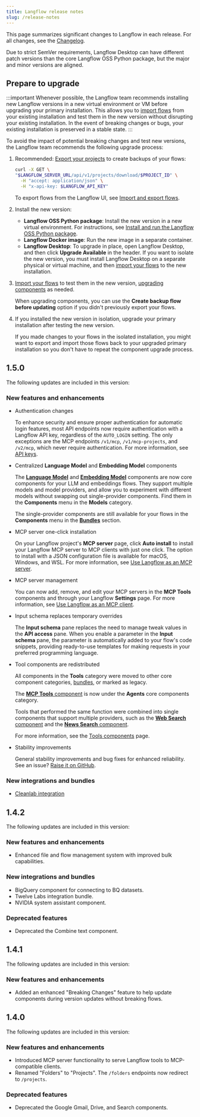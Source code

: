 ```yaml
---
title: Langflow release notes
slug: /release-notes
---
```



This page summarizes significant changes to Langflow in each release.
For all changes, see the [Changelog](https://github.com/langflow-ai/langflow/releases/latest).

Due to strict SemVer requirements, Langflow Desktop can have different patch versions than the core Langflow OSS Python package, but the major and minor versions are aligned.

## Prepare to upgrade

:::important
Whenever possible, the Langflow team recommends installing new Langflow versions in a new virtual environment or VM before upgrading your primary installation.
This allows you to [import flows](/concepts-flows-import#import-a-flow) from your existing installation and test them in the new version without disrupting your existing installation.
In the event of breaking changes or bugs, your existing installation is preserved in a stable state.
:::

To avoid the impact of potential breaking changes and test new versions, the Langflow team recommends the following upgrade process:

1. Recommended: [Export your projects](/api-projects#export-a-project) to create backups of your flows:

    ```bash
    curl -X GET \
    "$LANGFLOW_SERVER_URL/api/v1/projects/download/$PROJECT_ID" \
      -H "accept: application/json" \
      -H "x-api-key: $LANGFLOW_API_KEY"
    ```

   To export flows from the Langflow UI, see [Import and export flows](/concepts-flows-import).

2. Install the new version:

   * **Langflow OSS Python package**: Install the new version in a new virtual environment. For instructions, see [Install and run the Langflow OSS Python package](/get-started-installation#install-and-run-the-langflow-oss-python-package).
   * **Langflow Docker image**: Run the new image in a separate container.
   * **Langflow Desktop**: To upgrade in place, open Langflow Desktop, and then click **Upgrade Available** in the header. If you want to isolate the new version, you must install Langflow Desktop on a separate physical or virtual machine, and then [import your flows](/concepts-flows-import) to the new installation.

3. [Import your flows](/concepts-flows-import) to test them in the new version, [upgrading components](/concepts-components#component-versions) as needed.

    When upgrading components, you can use the **Create backup flow before updating** option if you didn't previously export your flows.

4. If you installed the new version in isolation, upgrade your primary installation after testing the new version.

    If you made changes to your flows in the isolated installation, you might want to export and import those flows back to your upgraded primary installation so you don't have to repeat the component upgrade process.

## 1.5.0

The following updates are included in this version:

### New features and enhancements

- Authentication changes

    To enhance security and ensure proper authentication for automatic login features, most API endpoints now require authentication with a Langflow API key, regardless of the `AUTO_LOGIN` setting.
    The only exceptions are the MCP endpoints `/v1/mcp`, `/v1/mcp-projects`, and `/v2/mcp`, which never require authentication.
    For more information, see [API keys](/api-keys-and-authentication).

- Centralized **Language Model** and **Embedding Model** components

    The [**Language Model**](/components-models) and [**Embedding Model**](/components-embedding-models) components are now core components for your LLM and embeddings flows. They support multiple models and model providers, and allow you to experiment with different models without swapping out single-provider components.
    Find them in the **Components** menu in the **Models** category.

    The single-provider components are still available for your flows in the **Components** menu in the [**Bundles**](/components-bundle-components) section.

- MCP server one-click installation

    On your Langflow project's **MCP server** page, click **Auto install** to install your Langflow MCP server to MCP clients with just one click.
    The option to install with a JSON configuration file is available for macOS, Windows, and WSL.
    For more information, see [Use Langflow as an MCP server](/mcp-server).

- MCP server management

    You can now add, remove, and edit your MCP servers in the **MCP Tools** components and through your Langflow **Settings** page.
    For more information, see [Use Langflow as an MCP client](/mcp-client).

- Input schema replaces temporary overrides

    The **Input schema** pane replaces the need to manage tweak values in the **API access** pane. When you enable a parameter in the **Input schema** pane, the parameter is automatically added to your flow's code snippets, providing ready-to-use templates for making requests in your preferred programming language.

- Tool components are redistributed

    All components in the **Tools** category were moved to other core component categories, [bundles](/components-bundle-components), or marked as legacy.

    The [**MCP Tools** component](/mcp-client) is now under the **Agents** core components category.

    Tools that performed the same function were combined into single components that support multiple providers, such as the [**Web Search** component](/components-data#web-search) and the [**News Search** component](/components-data#news-search).

    For more information, see the [Tools components](/components-tools) page.

- Stability improvements

    General stability improvements and bug fixes for enhanced reliability.
    See an issue? [Raise it on GitHub](https://github.com/langflow-ai/langflow/issues).

### New integrations and bundles

- [Cleanlab integration](/integrations-cleanlab)

## 1.4.2

The following updates are included in this version:

### New features and enhancements
- Enhanced file and flow management system with improved bulk capabilities.

### New integrations and bundles
- BigQuery component for connecting to BQ datasets.
- Twelve Labs integration bundle.
- NVIDIA system assistant component.

### Deprecated features

- Deprecated the Combine text component.

## 1.4.1

The following updates are included in this version:

### New features and enhancements

- Added an enhanced "Breaking Changes" feature to help update components during version updates without breaking flows.

## 1.4.0

The following updates are included in this version:

### New features and enhancements

- Introduced MCP server functionality to serve Langflow tools to MCP-compatible clients.
- Renamed "Folders" to "Projects". The `/folders` endpoints now redirect to `/projects`.

### Deprecated features

- Deprecated the Google Gmail, Drive, and Search components.